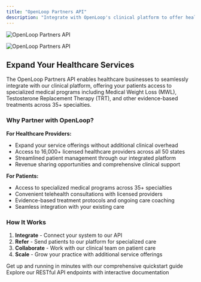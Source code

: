 ```yaml
---
title: "OpenLoop Partners API"
description: "Integrate with OpenLoop's clinical platform to offer healthcare programs to your patients. Built for healthcare partners who want to expand their services."
---
```


<img
  className="block dark:hidden"
  src="/openlooplogo_0.jpg"
  alt="OpenLoop Partners API"
  title={true}
/>

<img
  className="hidden dark:block"
  src="/images/hero-dark.png"
  alt="OpenLoop Partners API"
/>

## Expand Your Healthcare Services

The OpenLoop Partners API enables healthcare businesses to seamlessly integrate with our clinical platform, offering your patients access to specialized medical programs including Medical Weight Loss (MWL), Testosterone Replacement Therapy (TRT), and other evidence-based treatments across 35+ specialties.

### Why Partner with OpenLoop?

**For Healthcare Providers:**
- Expand your service offerings without additional clinical overhead
- Access to 16,000+ licensed healthcare providers across all 50 states
- Streamlined patient management through our integrated platform
- Revenue sharing opportunities and comprehensive clinical support

**For Patients:**
- Access to specialized medical programs across 35+ specialties
- Convenient telehealth consultations with licensed providers
- Evidence-based treatment protocols and ongoing care coaching
- Seamless integration with your existing care

### How It Works

1. **Integrate** - Connect your system to our API
2. **Refer** - Send patients to our platform for specialized care
3. **Collaborate** - Work with our clinical team on patient care
4. **Scale** - Grow your practice with additional service offerings

<CardGroup cols={2}>
  <Card title="Quick Start" icon="rocket">
    Get up and running in minutes with our comprehensive quickstart guide
  </Card>
  <Card title="API Reference" icon="code">
    Explore our RESTful API endpoints with interactive documentation
  </Card>
</CardGroup>